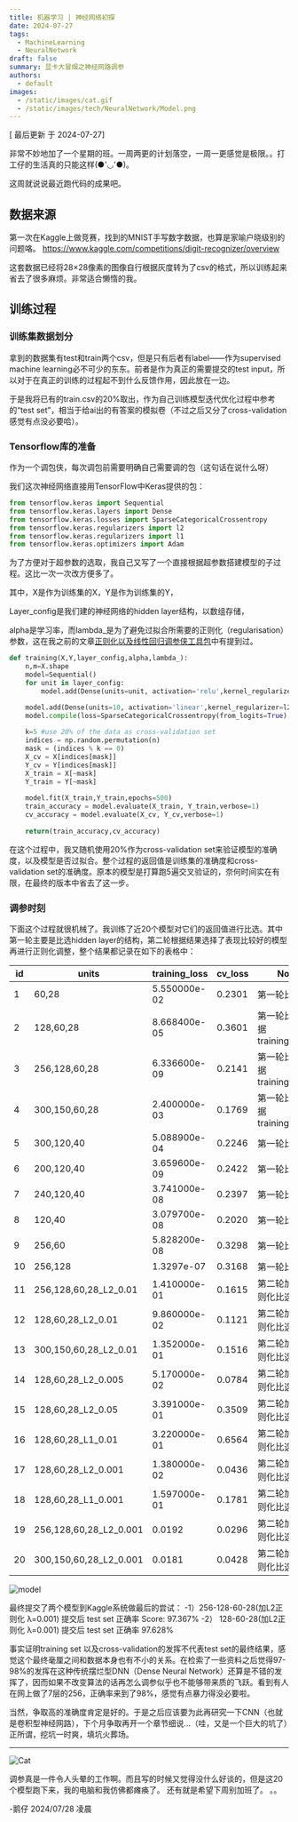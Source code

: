 ```yaml
---
title: 机器学习 | 神经网络初探
date: 2024-07-27
tags:
  - MachineLearning
  - NeuralNetwork
draft: false
summary: 显卡大冒烟之神经网路调参
authors:
  - default
images:
  - /static/images/cat.gif
  - /static/images/tech/NeuralNetwork/Model.png
---
```


[ 最后更新 于 2024-07-27] 

非常不妙地加了一个星期的班。一周两更的计划落空，一周一更感觉是极限。。打工仔的生活真的只能这样(●'◡'●)。

这周就说说最近跑代码的成果吧。

## 数据来源

第一次在Kaggle上做竞赛，找到的MNIST手写数字数据，也算是家喻户晓级别的问题咯。
https://www.kaggle.com/competitions/digit-recognizer/overview

这套数据已经将28×28像素的图像自行根据灰度转为了csv的格式，所以训练起来省去了很多麻烦。非常适合懒惰的我。
## 训练过程

### 训练集数据划分

拿到的数据集有test和train两个csv，但是只有后者有label——作为supervised machine learning必不可少的东东。前者是作为真正的需要提交的test input，所以对于在真正的训练的过程起不到什么反馈作用，因此放在一边。

于是我将已有的train.csv的20%取出，作为自己训练模型迭代优化过程中参考的“test set”，相当于给ai出的有答案的模拟卷（不过之后又分了cross-validation感觉有点没必要哈）。

### Tensorflow库的准备

作为一个调包侠，每次调包前需要明确自己需要调的包（这句话在说什么呀）

我们这次神经网络直接用TensorFlow中Keras提供的包：

```python
from tensorflow.keras import Sequential
from tensorflow.keras.layers import Dense
from tensorflow.keras.losses import SparseCategoricalCrossentropy
from tensorflow.keras.regularizers import l2
from tensorflow.keras.regularizers import l1
from tensorflow.keras.optimizers import Adam
```

为了方便对于超参数的选取，我自己又写了一个直接根据超参数搭建模型的子过程。这比一次一次改方便多了。

其中，X是作为训练集的X，Y是作为训练集的Y，

Layer_config是我们建的神经网络的hidden layer结构，以数组存储，

alpha是学习率，而lambda_是为了避免过拟合所需要的正则化（regularisation）参数，这在我之前的文章[正则化以及线性回归调参侠工具包](https://upfactory.vercel.app/blog/W803-Regularization)中有提到过。

```python
def training(X,Y,layer_config,alpha,lambda_):
    n,m=X.shape
    model=Sequential()
    for unit in layer_config:
        model.add(Dense(units=unit, activation='relu',kernel_regularizer=l2(lambda_)))

    model.add(Dense(units=10, activation='linear',kernel_regularizer=l2(lambda_)))
    model.compile(loss=SparseCategoricalCrossentropy(from_logits=True),optimizer=Adam(learning_rate=alpha))
    
    k=5 #use 20% of the data as cross-validation set
    indices = np.random.permutation(n)
    mask = (indices % k == 0)        
    X_cv = X[indices[mask]]
    Y_cv = Y[indices[mask]]
    X_train = X[~mask]
    Y_train = Y[~mask]
    
    model.fit(X_train,Y_train,epochs=500)
    train_accuracy = model.evaluate(X_train, Y_train,verbose=1)
    cv_accuracy = model.evaluate(X_cv, Y_cv,verbose=1)
    
    return(train_accuracy,cv_accuracy)
```

在这个过程中，我又随机使用20%作为cross-validation set来验证模型的准确度，以及模型是否过拟合。整个过程的返回值是训练集的准确度和cross-validation set的准确度。原本的模型是打算跑5遍交叉验证的，奈何时间实在有限，在最终的版本中省去了这一步。

### 调参时刻

下面这个过程就很机械了。我训练了近20个模型对它们的返回值进行比选。其中第一轮主要是比选hidden layer的结构，第二轮根据结果选择了表现比较好的模型再进行正则化调整，整个结果都记录在如下的表格中：

| id  | units                  | training_loss | cv_loss | Note                   |
| --- | ---------------------- | ------------- | ------- | ---------------------- |
| 1   | 60,28                  | 5.550000e-02  | 0.2301  | 第一轮比选                  |
| 2   | 128,60,28              | 8.668400e-05  | 0.3601  | 第一轮比选 根据training_loss✔ |
| 3   | 256,128,60,28          | 6.336600e-09  | 0.2141  | 第一轮比选 根据training_loss✔ |
| 4   | 300,150,60,28          | 2.400000e-03  | 0.1769  | 第一轮比选 根据training_loss✔ |
| 5   | 300,120,40             | 5.088900e-04  | 0.2246  | 第一轮比选                  |
| 6   | 200,120,40             | 3.659600e-09  | 0.2422  | 第一轮比选                  |
| 7   | 240,120,40             | 3.741000e-08  | 0.2397  | 第一轮比选                  |
| 8   | 120,40                 | 3.079700e-08  | 0.2020  | 第一轮比选                  |
| 9   | 256,60                 | 5.828200e-08  | 0.3298  | 第一轮比选                  |
| 10  | 256,128                | 1.3297e-07    | 0.3168  | 第一轮比选                  |
| 11  | 256,128,60,28_L2_0.01  | 1.410000e-01  | 0.1615  | 第二轮加入正则化比选             |
| 12  | 128,60,28_L2_0.01      | 9.860000e-02  | 0.1121  | 第二轮加入正则化比选             |
| 13  | 300,150,60,28_L2_0.01  | 1.352000e-01  | 0.1516  | 第二轮加入正则化比选             |
| 14  | 128,60,28_L2_0.005     | 5.170000e-02  | 0.0784  | 第二轮加入正则化比选             |
| 15  | 128,60,28_L2_0.05      | 3.391000e-01  | 0.3509  | 第二轮加入正则化比选             |
| 16  | 128,60,28_L1_0.01      | 3.220000e-01  | 0.6564  | 第二轮加入正则化比选             |
| 17  | 128,60,28_L2_0.001     | 1.380000e-02  | 0.0436  | 第二轮加入正则化比选✔            |
| 18  | 128,60,28_L1_0.001     | 1.597000e-01  | 0.1781  | 第二轮加入正则化比选             |
| 19  | 256,128,60,28_L2_0.001 | 0.0192        | 0.0296  | 第二轮加入正则化比选✔✔           |
| 20  | 300,150,60,28_L2_0.001 | 0.0181        | 0.0428  | 第二轮加入正则化比选✔            |


![model](/static/images/tech/NeuralNetwork/Model.png) 

最终提交了两个模型到Kaggle系统做最后的尝试：
-1）256-128-60-28(加L2正则化 λ=0.001) 提交后 test set 正确率 Score: 97.367%
-2） 128-60-28(加L2正则化 λ=0.001)  提交后 test set 正确率 97.628%

事实证明training set 以及cross-validation的发挥不代表test set的最终结果，感觉这个最终毫厘之间和数据本身也有不小的关系。在检索了一些资料之后觉得97-98%的发挥在这种传统摆烂型DNN（Dense Neural Network）还算是不错的发挥了，因而如果不改变算法的话再怎么调参似乎也不能够带来质的飞跃。看到有人在网上做了7层的256，正确率来到了98%，感觉有点暴力得没必要啦。

当然，争取高的准确度肯定是好的。于是之后应该要为此再研究一下CNN（也就是卷积型神经网路），下个月争取再开一个章节细说…（哇，又是一个巨大的坑了）正所谓，挖坑一时爽，填坑火葬场。

---

![Cat](/static/images/cat.gif)

调参真是一件令人头晕的工作啊。而且写的时候又觉得没什么好谈的，但是这20个模型跑下来，我的电脑和我仿佛都瘫痪了。
还有就是希望下周别加班了。
。。

-鹅仔
2024/07/28 凌晨
